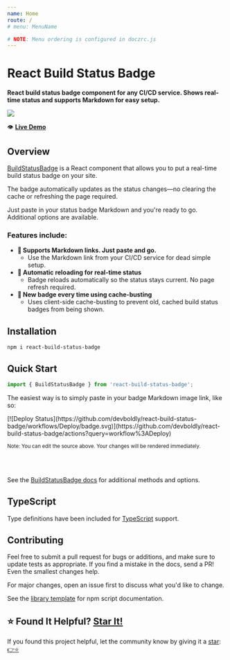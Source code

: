 ```yaml
---
name: Home
route: /
# menu: MenuName

# NOTE: Menu ordering is configured in doczrc.js
---
```




<div style={{
	display: 'flex',
	alignItems: 'center',
}}>
  <div>
    <h1>React Build Status Badge</h1>
  </div>
  <div>
    <a href="https://github.com/devboldly/react-build-status-badge/" target="_blank" rel="noopener noreferrer">
      <SvgIcon src={githubSvg} size={28} style={{ margin: '0 0 0 20px' }} />
    </a>
  </div>
</div>

**React build status badge component for any CI/CD service. Shows real-time status and supports Markdown for easy setup.**

<a href="https://devboldly.github.io/react-build-status-badge/BuildStatusBadge#using-markdown-image-link"><img src={demoGif} /></a>

👁️ **[Live Demo](/BuildStatusBadge#using-markdown-image-link)**

## Overview

[BuildStatusBadge](/BuildStatusBadge) is a React component that allows you to put a real-time build status badge on your site.

The badge automatically updates as the status changes—no clearing the cache or refreshing the page required.

Just paste in your status badge Markdown and you're ready to go. Additional options are available.

### Features include:

- **📜 Supports Markdown links. Just paste and go.**
  - Use the Markdown link from your CI/CD service for dead simple setup.
- **🔄 Automatic reloading for real-time status**
  - Badge reloads automatically so the status stays current. No page refresh required.
- **🐣 New badge every time using cache-busting**
  - Uses client-side cache-busting to prevent old, cached build status badges from being shown.

## Installation

```
npm i react-build-status-badge
```

## Quick Start

```jsx
import { BuildStatusBadge } from 'react-build-status-badge';
```

The easiest way is to simply paste in your badge Markdown image link, like so:

<Playground>
  <BuildStatusBadge>
    [![Deploy Status](https://github.com/devboldly/react-build-status-badge/workflows/Deploy/badge.svg)](https://github.com/devboldly/react-build-status-badge/actions?query=workflow%3ADeploy)
  </BuildStatusBadge>
</Playground>

<small>Note: You can edit the source above. Your changes will be rendered immediately.</small>

<br/><br/>

See the [BuildStatusBadge docs](/BuildStatusBadge) for additional methods and options.

## TypeScript

Type definitions have been included for [TypeScript](https://www.typescriptlang.org/) support.

## Contributing

Feel free to submit a pull request for bugs or additions, and make sure to update tests as appropriate. If you find a mistake in the docs, send a PR! Even the smallest changes help.

For major changes, open an issue first to discuss what you'd like to change.

See the [library template](https://tinyurl.com/ya3k258d) for npm script documentation.

## ⭐ Found It Helpful? [Star It!](https://github.com/devboldly/react-build-status-badge/stargazers)

If you found this project helpful, let the community know by giving it a [star](https://github.com/devboldly/react-build-status-badge/stargazers): [👉⭐](https://github.com/devboldly/react-build-status-badge/stargazers)